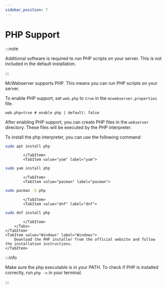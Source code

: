 ```yaml
---
sidebar_position: 7
---
```



# PHP Support

:::note

Additional software is required to run PHP scripts on your server. This is not included in the default installation.

:::

McWebserver supports PHP. This means you can run PHP scripts on your server.

To enable PHP support, set `web.php` to `true` in the `mcwebserver.properties` file.

```properties title="config/mcwebserver.properties"
web.php=true # enable php | default: false
```

After enabling PHP support, you can create PHP files in the `webserver` directory. These files will be executed by the PHP interpreter.

To install the php interpreter, you can use the following command:
<Tabs>
    <TabItem value="Linux" label="Linux">
        <Tabs>
            <TabItem value="apt" label="apt">
```bash
sudo apt install php
```
            </TabItem>
            <TabItem value="yum" label="yum">
```bash
sudo yum install php
```
            </TabItem>
            <TabItem value="pacman" label="pacman">
```bash
sudo pacman -S php
```
            </TabItem>
            <TabItem value="dnf" label="dnf">
```bash
sudo dnf install php
```
            </TabItem>
        </Tabs>
    </TabItem>
    <TabItem value="Windows" label="Windows">
        Download the PHP installer from the official website and follow the installation instructions.
    </TabItem>
</Tabs>

:::info

Make sure the php executable is in your PATH. To check if PHP is installed correctly, run `php -v` in your terminal.

:::
